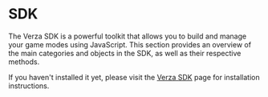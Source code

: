 
# SDK

The Verza SDK is a powerful toolkit that allows you to build and manage your game modes using JavaScript. This section provides an overview of the main categories and objects in the SDK, as well as their respective methods.

If you haven't installed it yet, please visit the [Verza SDK](/getting-started/verza-sdk) page for installation instructions.

<DocCardList />
